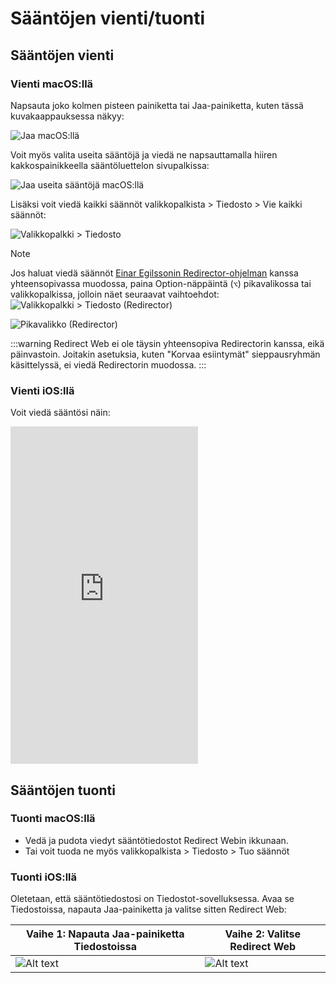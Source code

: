 # Sääntöjen vienti/tuonti

## Sääntöjen vienti

### Vienti macOS:llä

Napsauta joko kolmen pisteen painiketta tai Jaa-painiketta, kuten tässä kuvakaappauksessa näkyy:

![Jaa macOS:llä](/img/share-on-macos.png)

Voit myös valita useita sääntöjä ja viedä ne napsauttamalla hiiren kakkospainikkeella sääntöluettelon sivupalkissa:

![Jaa useita sääntöjä macOS:llä](/img/multiselect-on-macos.png)

Lisäksi voit viedä kaikki säännöt valikkopalkista > Tiedosto > Vie kaikki säännöt:

![Valikkopalkki > Tiedosto](/img/menubar-file.png)

> [!NOTE]
> Jos haluat viedä säännöt [Einar Egilssonin Redirector-ohjelman](https://einaregilsson.com/redirector/) kanssa yhteensopivassa muodossa, paina Option-näppäintä (`⌥`) pikavalikossa tai valikkopalkissa, jolloin näet seuraavat vaihtoehdot:
> ![Valikkopalkki > Tiedosto (Redirector)](/img/menubar-file-redirector.png)
>
> ![Pikavalikko (Redirector)](/img/context-menu-redirector.png)
>
> :::warning
> Redirect Web ei ole täysin yhteensopiva Redirectorin kanssa, eikä päinvastoin. Joitakin asetuksia, kuten "Korvaa esiintymät" sieppausryhmän käsittelyssä, ei viedä Redirectorin muodossa.
> :::

### Vienti iOS:llä

Voit viedä sääntösi näin:

<iframe height="540" src="https://www.youtube.com/embed/uQ6-SLEMlT4" title="iOS-demovideo sääntöjen viemiseksi (YouTube)" frameborder="0" allow="accelerometer; autoplay; clipboard-write; encrypted-media; gyroscope; picture-in-picture; web-share" allowfullscreen></iframe>

## Sääntöjen tuonti

### Tuonti macOS:llä

- Vedä ja pudota viedyt sääntötiedostot Redirect Webin ikkunaan.
- Tai voit tuoda ne myös valikkopalkista > Tiedosto > Tuo säännöt

### Tuonti iOS:llä

Oletetaan, että sääntötiedostosi on Tiedostot-sovelluksessa. Avaa se Tiedostoissa, napauta Jaa-painiketta ja valitse sitten Redirect Web:

| Vaihe 1: Napauta Jaa-painiketta Tiedostoissa | Vaihe 2: Valitse Redirect Web           |
| ------------------------------------- | ------------------------------------- |
| ![Alt text](/img/files-share-ios.png) | ![Alt text](/img/share-sheet-ios.png) |
